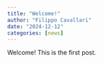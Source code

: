 ```yaml
---
title: "Welcome!"
author: "Filippo Cavallari"
date: "2024-12-12"
categories: [news]
---
```


Welcome! This is the first post.

